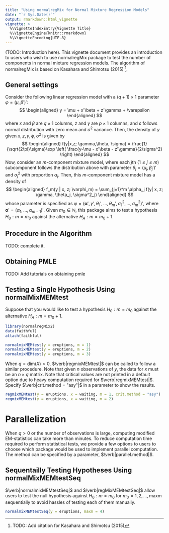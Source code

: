 ```yaml
---
title: "Using normalregMix for Normal Mixture Regression Models"
date: "`r Sys.Date()`"
output: rmarkdown::html_vignette
vignette: >
  %\VignetteIndexEntry{Vignette Title}
  %\VignetteEngine{knitr::rmarkdown}
  %\VignetteEncoding{UTF-8}
---
```

(TODO: Introduction here). This vignette document provides an introduction to users who wish to use normalregMix package to test the number of components in normal mixture regression models. The algorithm of normalregMix is based on Kasahara and Shimotsu (2015) ^[TODO: Add citation for Kasahara and Shimotsu (2015)]. 

## General settings
Consider the following linear regression model with a $(q+1) \times 1$ parameter $\varphi = (\mu, \beta')'$:
$$
\begin{aligned}
  y = \mu + x'\beta + z'\gamma + \varepsilon
\end{aligned}
$$
where $x$ and $\beta$ are $q \times 1$ columns, $z$ and $\gamma$ are $p \times 1$ columns, and $\varepsilon$ follows normal distribution with zero mean and $\sigma^2$ variance. Then, the density of $y$ given $x, z, \gamma, \phi, \sigma^2$ is given by
$$
\begin{aligned}
  f(y|x,z; \gamma,\theta, \sigma) = \frac{1}{\sqrt{2\pi}\sigma}\exp \left( \frac{y-\mu - x'\beta - z'\gamma}{2\sigma^2}  \right)
\end{aligned}
$$
Now, consider an $m$-component mixture model, where each $j$th ($1 \leq j \leq m$) subcomponent follows the distribution above with parameter $\theta_j = (\mu_j, \beta_j')'$ and $\sigma_j^2$ with proportion $\alpha_j$. Then, this $m$-component mixture model has a density of
$$
\begin{aligned}
  f_m(y | x, z; \varphi_m) = \sum_{j=1}^m \alpha_j f(y| x, z; \gamma, \theta_j, \sigma^2_j)
\end{aligned}
$$
whose parameter is specified as $\varphi = (\mathbf{\alpha}', \gamma', \theta_1', ..., \theta_m', \sigma^2_1, ..., \sigma^2_m)'$, where $\mathbf{\alpha}' = (\alpha_1,...,\alpha_{m-1})'$. Given $m_0 \in \mathbb{N}$, this package aims to test a hypothesis $H_0 : m = m_0$ against the alternative $H_A: m = m_0 + 1$.

## Procedure in the Algorithm
TODO: complete it.

## Obtaining PMLE
TODO: Add tutorials on obtaining pmle

## Testing a Single Hypothesis Using normalMixMEMtest
Suppose that you would like to test a hypothesis $H_0: m = m_0$ against the alternative $H_A: m = m_0 + 1$.
```r
library(normalregMix2)
data(faithful)
attach(faithful)

normalmixMEMtest(y = eruptions, m = 1)
normalmixMEMtest(y = eruptions, m = 2)
normalmixMEMtest(y = eruptions, m = 3)
```
When $q = \text{dim}(X) > 0$, $\verb|regmixMEMtest|$ can be called to follow a similar procedure. Note that given $n$ observations of $y$, the data for $x$ must be an $n \times q$ matrix. Note that critical values are not printed in a default option due to heavy computation required for $\verb|regmixMEMtest|$. Specify $\verb|crit.method = "asy"|$ in a parameter to show the results.

```r
regmixMEMtest(y = eruptions, x = waiting, m = 1, crit.method = "asy")
regmixMEMtest(y = eruptions, x = waiting, m = 2)
```
# Parallelization
When $q > 0$ or the number of observations is large, computing modified EM-statistics can take more than minutes. To reduce computation time required to perform statistical tests, we provide a few options to users to choose which package would be used to implement parallel computation. The method can be specified by a parameter, $\verb|parallel.method|$.

## Sequentailly Testing Hypotheses Using normalMixMEMtestSeq
$\verb|normalmixMEMtestSeq|$ and $\verb|regMixMEMtestSeq|$ allow users to test the null hypothesis against $H_0: m = m_0$ for $m_0 = 1, 2, ..., \text{maxm}$ sequentially to avoid hassles of testing each of them manually.

```r
normalmixMEMtestSeq(y = eruptions, maxm = 4)
```

